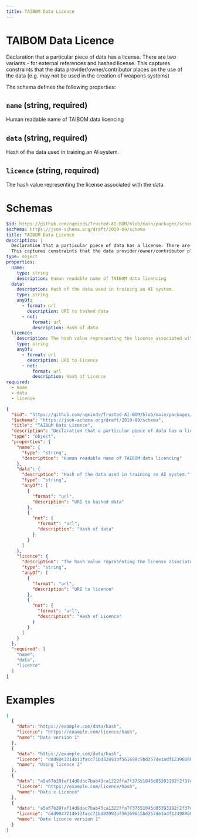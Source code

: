 ```yaml
---
title: TAIBOM Data Licence
---
```




# TAIBOM Data Licence

Declaration that a particular piece of data has a license. There are two variants  - for external references and hashed license.
This captures constraints that the data provider/owner/contributor places on the use of the data (e.g. may not be used in the creation of weapons systems)


The schema defines the following properties:

## `name` (string, required)

Human readable name of TAIBOM data licencing

## `data` (string, required)

Hash of the data used in training an AI system.

## `licence` (string, required)

The hash value representing the license associated with the data.


# Schemas
```yaml 
$id: https://github.com/nqminds/Trusted-AI-BOM/blob/main/packages/schemas/src/data-licence.yaml
$schema: https://json-schema.org/draft/2019-09/schema
title: TAIBOM Data Licence
description: |
  Declaration that a particular piece of data has a license. There are two variants  - for external references and hashed license.
  This captures constraints that the data provider/owner/contributor places on the use of the data (e.g. may not be used in the creation of weapons systems)
type: object
properties:
  name:
    type: string
    description: Human readable name of TAIBOM data licencing
  data:
    description: Hash of the data used in training an AI system.
    type: string
    anyOf:
      - format: url
        description: URI to hashed data
      - not:
          format: url
          description: Hash of data
  licence:
    description: The hash value representing the license associated with the data.
    type: string
    anyOf:
      - format: url
        description: URI to licence
      - not:
          format: url
          description: Hash of Licence
required:
  - name
  - data
  - licence

```

```json
{
  "$id": "https://github.com/nqminds/Trusted-AI-BOM/blob/main/packages/schemas/src/data-licence.yaml",
  "$schema": "https://json-schema.org/draft/2019-09/schema",
  "title": "TAIBOM Data Licence",
  "description": "Declaration that a particular piece of data has a license. There are two variants  - for external references and hashed license.\nThis captures constraints that the data provider/owner/contributor places on the use of the data (e.g. may not be used in the creation of weapons systems)\n",
  "type": "object",
  "properties": {
    "name": {
      "type": "string",
      "description": "Human readable name of TAIBOM data licencing"
    },
    "data": {
      "description": "Hash of the data used in training an AI system.",
      "type": "string",
      "anyOf": [
        {
          "format": "url",
          "description": "URI to hashed data"
        },
        {
          "not": {
            "format": "url",
            "description": "Hash of data"
          }
        }
      ]
    },
    "licence": {
      "description": "The hash value representing the license associated with the data.",
      "type": "string",
      "anyOf": [
        {
          "format": "url",
          "description": "URI to licence"
        },
        {
          "not": {
            "format": "url",
            "description": "Hash of Licence"
          }
        }
      ]
    }
  },
  "required": [
    "name",
    "data",
    "licence"
  ]
}
```

# Examples
```json
[
  {
    "data": "https://example.com/data/hash",
    "licence": "https://example.com/licence/hash",
    "name": "Data version 1"
  },
  {
    "data": "https://example.com/data/hash",
    "licence": "ddd9043214b13facc71bd82093bf561698c5bd257de1adf12398080f6202f8b0",
    "name": "Using licence 2"
  },
  {
    "data": "a5a67b39faf14d8dac7bab43ca1322ffa7f37551045d05393192f2f37e5be254",
    "licence": "https://example.com/licence/hash",
    "name": "Data x Licence"
  },
  {
    "data": "a5a67b39faf14d8dac7bab43ca1322ffa7f37551045d05393192f2f37e5be254",
    "licence": "ddd9043214b13facc71bd82093bf561698c5bd257de1adf12398080f6202f8b0",
    "name": "Data licence version 1"
  }
]
```
